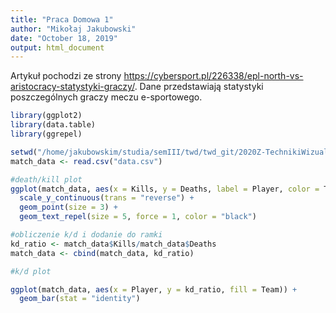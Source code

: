 ```yaml
---
title: "Praca Domowa 1"
author: "Mikołaj Jakubowski"
date: "October 18, 2019"
output: html_document
---
```


Artykuł pochodzi ze strony <https://cybersport.pl/226338/epl-north-vs-aristocracy-statystyki-graczy/>. Dane przedstawiają statystyki poszczególnych graczy meczu e-sportowego.

```r
library(ggplot2)
library(data.table)
library(ggrepel)

setwd("/home/jakubowskim/studia/semIII/twd/twd_git/2020Z-TechnikiWizualizacjiDanych/PraceDomowe/TYDZIEN2/JakubowskiMikolaj")
match_data <- read.csv("data.csv")
```

```r
#death/kill plot
ggplot(match_data, aes(x = Kills, y = Deaths, label = Player, color = Team)) +
  scale_y_continuous(trans = "reverse") +
  geom_point(size = 3) +
  geom_text_repel(size = 5, force = 1, color = "black") 
```


```r
#obliczenie k/d i dodanie do ramki
kd_ratio <- match_data$Kills/match_data$Deaths
match_data <- cbind(match_data, kd_ratio)

#k/d plot

ggplot(match_data, aes(x = Player, y = kd_ratio, fill = Team)) +
  geom_bar(stat = "identity")
```
